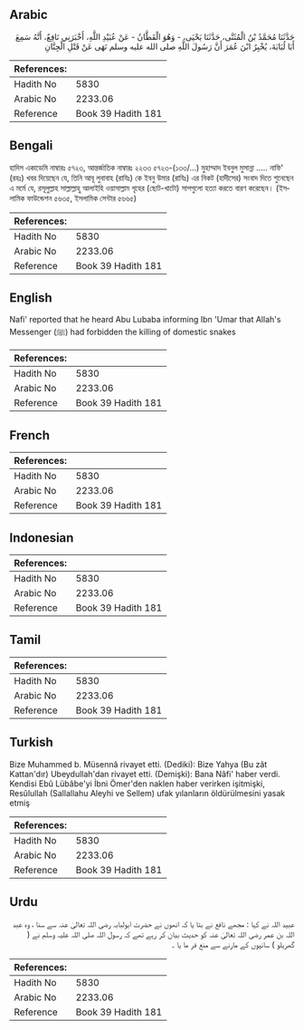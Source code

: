 ## Arabic


<div dir="rtl" lang="ar" style={{fontSize:'larger',backgroundColor:'#f8f9fa',padding:20}}>
حَدَّثَنَا مُحَمَّدُ بْنُ الْمُثَنَّى، حَدَّثَنَا يَحْيَى، - وَهُوَ الْقَطَّانُ - عَنْ عُبَيْدِ اللَّهِ، أَخْبَرَنِي نَافِعٌ، أَنَّهُ سَمِعَ أَبَا لُبَابَةَ، يُخْبِرُ ابْنَ عُمَرَ أَنَّ رَسُولَ اللَّهِ صلى الله عليه وسلم نَهَى عَنْ قَتْلِ الْجِنَّانِ ‏
</div>
<div style={{backgroundColor:'#f8f9fa',padding:20, marginBottom: 10}}><table> <thead> <tr> <th>References:</th> <th></th> </tr> </thead> <tbody><tr><td>Hadith No</td><td>5830</td></tr><tr><td>Arabic No</td><td>2233.06</td></tr><tr><td>Reference</td><td>Book 39 Hadith 181</td></tr></tbody></table></div>

## Bengali


<div dir="ltr" lang="bn" style={{fontSize:'larger',backgroundColor:'#f8f9fa',padding:20}}>
হাদিস একাডেমি নাম্বারঃ ৫৭২৩, আন্তর্জাতিক নাম্বারঃ ২২৩৩ ৫৭২৩-(১৩৩/...) মুহাম্মাদ ইবনুল মুসান্না ..... নাফি' (রহঃ) খবর দিয়েছেন যে, তিনি আবূ লুবাবাহ (রাযিঃ) কে ইবনু উমার (রাযিঃ) এর নিকট (হাদীসের) সংবাদ দিতে শুনেছেন এ মর্মে যে, রসূলুল্লাহ সাল্লাল্লাহু আলাইহি ওয়াসাল্লাম গৃহের (ছোট-খাটো) সাপগুলো হত্যা করতে বারণ করেছেন। (ইসলামিক ফাউন্ডেশন ৫৬৩৫, ইসলামিক সেন্টার ৫৬৬৫)
</div>
<div style={{backgroundColor:'#f8f9fa',padding:20, marginBottom: 10}}><table> <thead> <tr> <th>References:</th> <th></th> </tr> </thead> <tbody><tr><td>Hadith No</td><td>5830</td></tr><tr><td>Arabic No</td><td>2233.06</td></tr><tr><td>Reference</td><td>Book 39 Hadith 181</td></tr></tbody></table></div>

## English


<div dir="ltr" lang="en" style={{fontSize:'larger',backgroundColor:'#f8f9fa',padding:20}}>
Nafi' reported that he heard Abu Lubaba informing Ibn 'Umar that Allah's Messenger (ﷺ) had forbidden the killing of domestic snakes
</div>
<div style={{backgroundColor:'#f8f9fa',padding:20, marginBottom: 10}}><table> <thead> <tr> <th>References:</th> <th></th> </tr> </thead> <tbody><tr><td>Hadith No</td><td>5830</td></tr><tr><td>Arabic No</td><td>2233.06</td></tr><tr><td>Reference</td><td>Book 39 Hadith 181</td></tr></tbody></table></div>

## French


<div dir="ltr" lang="fr" style={{fontSize:'larger',backgroundColor:'#f8f9fa',padding:20}}>

</div>
<div style={{backgroundColor:'#f8f9fa',padding:20, marginBottom: 10}}><table> <thead> <tr> <th>References:</th> <th></th> </tr> </thead> <tbody><tr><td>Hadith No</td><td>5830</td></tr><tr><td>Arabic No</td><td>2233.06</td></tr><tr><td>Reference</td><td>Book 39 Hadith 181</td></tr></tbody></table></div>

## Indonesian


<div dir="ltr" lang="id" style={{fontSize:'larger',backgroundColor:'#f8f9fa',padding:20}}>

</div>
<div style={{backgroundColor:'#f8f9fa',padding:20, marginBottom: 10}}><table> <thead> <tr> <th>References:</th> <th></th> </tr> </thead> <tbody><tr><td>Hadith No</td><td>5830</td></tr><tr><td>Arabic No</td><td>2233.06</td></tr><tr><td>Reference</td><td>Book 39 Hadith 181</td></tr></tbody></table></div>

## Tamil


<div dir="ltr" lang="ta" style={{fontSize:'larger',backgroundColor:'#f8f9fa',padding:20}}>

</div>
<div style={{backgroundColor:'#f8f9fa',padding:20, marginBottom: 10}}><table> <thead> <tr> <th>References:</th> <th></th> </tr> </thead> <tbody><tr><td>Hadith No</td><td>5830</td></tr><tr><td>Arabic No</td><td>2233.06</td></tr><tr><td>Reference</td><td>Book 39 Hadith 181</td></tr></tbody></table></div>

## Turkish


<div dir="ltr" lang="tr" style={{fontSize:'larger',backgroundColor:'#f8f9fa',padding:20}}>
Bize Muhammed b. Müsennâ rivayet etti. (Dediki): Bize Yahya (Bu zât Kattan'dır) Ubeydullah'dan rivayet etti. (Demişki): Bana Nâfi' haber verdi. Kendisi Ebû Lübâbe'yi İbni Ömer'den naklen haber verirken işitmişki, Resûlullah (Sallallahu Aleyhi ve Sellem) ufak yılanların öldürülmesini yasak etmiş
</div>
<div style={{backgroundColor:'#f8f9fa',padding:20, marginBottom: 10}}><table> <thead> <tr> <th>References:</th> <th></th> </tr> </thead> <tbody><tr><td>Hadith No</td><td>5830</td></tr><tr><td>Arabic No</td><td>2233.06</td></tr><tr><td>Reference</td><td>Book 39 Hadith 181</td></tr></tbody></table></div>

## Urdu


<div dir="rtl" lang="ur" style={{fontSize:'larger',backgroundColor:'#f8f9fa',padding:20}}>
عبید اللہ نے کہا : مجھے نافع نے بتا یا کہ انھوں نے حضرت ابولبابہ رضی اللہ تعالیٰ عنہ سے سنا ، وہ عبد اللہ بن عمر رضی اللہ تعالیٰ عنہ کو حدیث بیان کر رہے تھے کہ رسول اللہ صلی اللہ علیہ وسلم نے ( گھریلو ) سانپوں کے مارنے سے منع فر ما یا ۔
</div>
<div style={{backgroundColor:'#f8f9fa',padding:20, marginBottom: 10}}><table> <thead> <tr> <th>References:</th> <th></th> </tr> </thead> <tbody><tr><td>Hadith No</td><td>5830</td></tr><tr><td>Arabic No</td><td>2233.06</td></tr><tr><td>Reference</td><td>Book 39 Hadith 181</td></tr></tbody></table></div>